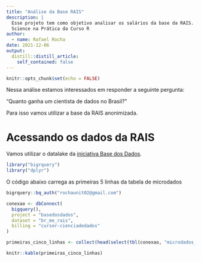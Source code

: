 ```yaml
---
title: "Análise da Base RAIS"
description: |
  Esse projeto tem como objetivo analisar os salários da base da RAIS. Projeto feito na Semana Data
  Science na Prática da Curso R 
author:
  - name: Rafael Rocha
date: 2021-12-06
output:
  distill::distill_article:
    self_contained: false
---
```


```r
knitr::opts_chunk$set(echo = FALSE)
```

Nessa análise estamos interessados em responder a seguinte pergunta:

"Quanto ganha um cientista de dados no Brasil?"

Para isso vamos utilizar a base da RAIS anonimizada.

# Acessando os dados da RAIS

Vamos utilizar o datalake da [iniciativa Base dos Dados](https://basedosdados.org/).


```r
library("bigrquery")
library("dplyr")
```

O código abaixo carrega as primeiras 5 linhas da tabela de microdados

```r
bigrquery::bq_auth("rochaunit02@gmail.com")

conexao <- dbConnect(
  bigquery(),
  project = "basedosdados",
  dataset = "br_me_rais",
  billing = "cursor-cienciadedados"
)

primeiras_cinco_linhas <- collect(head(select(tbl(conexao, "microdados_vinculos"), everything()),5))

knitr::kable(primeiras_cinco_linhas)
```

